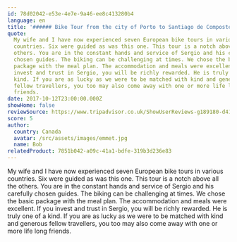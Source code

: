 ```yaml
---
id: 78d02042-e53e-4e7e-9a46-ee8c413280b4
language: en
title: '###### Bike Tour from the city of Porto to Santiago de Compostela'
quote:
  My wife and I have now experienced seven European bike tours in various
  countries. Six were guided as was this one. This tour is a notch above all the
  others. You are in the constant hands and service of Sergio and his carefully
  chosen guides. The biking can be challenging at times. We chose the basic
  package with the meal plan. The accommodation and meals were excellent. If you
  invest and trust in Sergio, you will be richly rewarded. He is truly one of a
  kind. If you are as lucky as we were to be matched with kind and generous
  fellow travellers, you too may also come away with one or more life long
  friends.
date: 2017-10-12T23:00:00.000Z
showHome: false
reviewSource: https://www.tripadvisor.co.uk/ShowUserReviews-g189180-d4105907-r532635022-Top_Bike_tours_Portugal-Porto_Porto_District_Northern_Portugal.html
score: 5
author:
  country: Canada
  avatar: /src/assets/images/emmet.jpg
  name: Bob
relatedProduct: 7851b042-a09c-41a1-bdfe-319b3d236e83
---
```


My wife and I have now experienced seven European bike tours in various
countries. Six were guided as was this one. This tour is a notch above all the
others. You are in the constant hands and service of Sergio and his carefully
chosen guides. The biking can be challenging at times. We chose the basic
package with the meal plan. The accommodation and meals were excellent. If you
invest and trust in Sergio, you will be richly rewarded. He is truly one of a
kind. If you are as lucky as we were to be matched with kind and generous fellow
travellers, you too may also come away with one or more life long friends.
